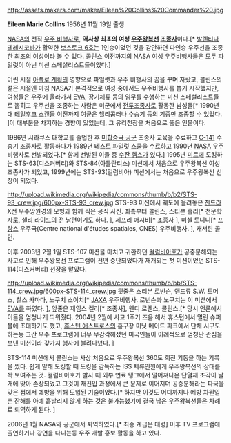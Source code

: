 http://assets.makers.com/maker/Eileen%20Collins%20Commander%20.jpg

'''Eileen Marie Collins'''
1956년 11월 19일 출생

[[NASA]]의 전직 [[우주 비행사]]로, '''역사상 최초의 여성 [[우주왕복선]] [[조종사]]'''이다.[* [[발렌티나 테레시코바]]가 활약한 [[보스토크 계획|보스토크 6호]]는 1인승이었던 것을 감안하면 다인승 우주선을 조종한 최초의 여성이라 볼 수 있다. 콜린스 이전까지의 NASA 여성 우주비행사들은 모두 파일럿이 아닌 미션 스페셜리스트들이었다.]

어린 시절 [[아폴로 계획]]의 영향으로 파일럿과 우주 비행사의 꿈을 꾸며 자랐고, 콜린스의 젊은 시절엔 마침 NASA가 본격적으로 여성 중에서도 우주비행사를 뽑기 시작했지만, 여성들은 우주에 올라가서 [[EVA]], 장기체류 등의 임무를 수행하는 미션 스페셜리스트들로 뽑히고 우주선을 조종하는 사람은 미군에서 [[전투조종사]]로 활동한 남성들[* 1990년대 [[테일후크 스캔들]] 이전까지 여군은 헬리콥터나 수송기 등의 기종만 조종할 수 있었다. ]이 대부분을 차지하는 경향이 있었는데, 그 유리천장을 처음으로 뚫은 인물이다.

1986년 시라큐스 대학교를 졸업한 후 [[미합중국 공군]] 조종사 교육을 수료하고 [[C-141]] 수송기 조종사로 활동하다가 1989년 [[테스트 파일럿 스쿨]]을 수료하고 1990년 [[NASA]] 우주비행사로 선발되었다.[* 함께 선발된 이들 중 [[수잔 헴스]]가 있다.] 1995년 [[미르]]에 도킹하는 STS-63(디스커버리)와 STS-84(아틀란티스) 미션에서 처음으로 우주왕복선 여성 조종사가 되었고, 1999년에는 STS-93(컬럼비아) 미션에서는 처음으로 우주왕복선 선장이 되었다.

http://upload.wikimedia.org/wikipedia/commons/thumb/b/b2/STS-93_crew.jpg/600px-STS-93_crew.jpg
STS-93 미션에서 궤도에 올려놓은 [[찬드라]] X선 우주망원경의 모형과 함께 찍은 공식 사진. 좌측부터 콜린스, 스티븐 홀리[* 천문학자로, [[샐리 라이드]]의 전 남편이기도 하다. ], 제프리 애시비[* 조종사 ], 미셸 토니니[* [[프랑스]] 우주국(Centre national d'études spatiales, CNES) 우주비행사. ], 캐서린 콜먼.

이후 2003년 2월 1일 STS-107 미션을 마치고 귀환하던 [[컬럼비아]]호가 공중분해되는 사고로 인해 우주왕복선 프로그램이 전면 중단되었다가 재개되는 첫 미션이었던 STS-114(디스커버리) 선장을 맡았다. 

http://upload.wikimedia.org/wikipedia/commons/thumb/b/bb/STS-114_crew.jpg/600px-STS-114_crew.jpg
뒷줄은 스티븐 로빈슨, 앤드류 S.W. 토머스, 찰스 카마다, 노구치 소이치[* [[JAXA]] 우주비행사. 로빈슨과 노구치는 이 미션에서 [[EVA]]를 하였다. ], 앞줄은 제임스 켈리[* 조종사], 웬디 로렌스, 콜린스.[* 당시 언론에서 이들을 엄청나게 띄워줬다. 2004년 2월에 사고 1주기 즈음 해서 휴스턴에서 열린 슈퍼볼에 초대하기도 했고, [[휴스턴 애스트로스]]의 홈구장 미닛 메이드 파크에서 단체 시구도 하는등 그간 우주 프로그램에 너무 무감각해졌던 미국인들이 이례적으로 엄청난 관심을 보낸 미션이라 갖가지 행사에 불려다녔다. ]

STS-114 미션에서 콜린스는 사상 처음으로 우주왕복선 360도 회전 기동을 하는 기록을 썼다. 쉽게 말해 도킹할 때 도킹을 감독하는 ISS 체류인원에게 우주왕복선의 상태를 쫙 보여주는 것. 컬럼비아호가 발사 때 외부 연료 탱크에서 떨어져나온 단열재 조각이 날개에 맞아 손상되었고 그것이 재진입 과정에서 큰 문제로 이어지며 공중분해라는 파국을 맞은 점에서 예방을 위해 도입된 기술이었다.[* 하지만 이것도 어디까지나 예방 차원일 뿐 잔해를 아예 흩날리지 않게 하는 것은 불가능했기에 결국 남은 우주왕복선들은 차례로 퇴역하게 된다. ]

2006년 1월 NASA와 공군에서 퇴역하였다.[* 최종 계급은 대령] 이후 TV 프로그램에 출연하거나 강연을 다니는등 우주 개발 홍보 활동을 하고 있다.

